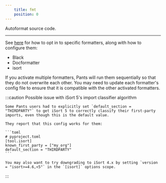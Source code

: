 ```yaml
---
    title: fmt
    position: 0
---
```


Autoformat source code.

---

See [here](../overview/linters-and-formatters.mdx) for how to opt in to specific formatters, along with how to configure them:

- Black
- Docformatter
- isort

If you activate multiple formatters, Pants will run them sequentially so that they do not overwrite each other. You may need to update each formatter's config file to ensure that it is compatible with the other activated formatters.

:::caution Possible issue with iSort 5's import classifier algorithm

    Some Pants users had to explicitly set `default_section = "THIRDPARTY"` to get iSort 5 to correctly classify their first-party imports, even though this is the default value.

    They report that this config works for them:

    ```toml
    # pyproject.toml
    [tool.isort]
    known_first_party = ["my_org"]
    default_section = "THIRDPARTY"
    ```

    You may also want to try downgrading to iSort 4.x by setting `version = "isort>=4.6,<5"` in the `[isort]` options scope.

:::













